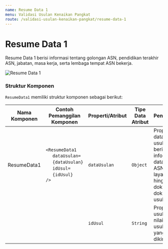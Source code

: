 ```yaml
---
name: Resume Data 1
menu: Validasi Usulan Kenaikan Pangkat
route: /validasi-usulan-kenaikan-pangkat/resume-data-1
---
```


# Resume Data 1

Resume Data 1 berisi informasi tentang golongan ASN,
pendidikan terakhir ASN,
jabatan, masa kerja, serta lembaga tempat ASN
bekerja.

![Resume Data 1](../../src/img/Step-1_ResumeData1.png)

### Struktur Komponen

`ResumeData1` memiliki struktur komponen sebagai berikut:

| Nama Komponen | Contoh Pemanggilan <br/> Komponen                                                                                                                                                                                           | Properti/Atribut | Tipe Data <br/> Atribut | Penjelasan                                                                                                    |
| ------------- | --------------------------------------------------------------------------------------------------------------------------------------------------------------------------------------------------------------------------- | ---------------- | ----------------------- | ------------------------------------------------------------------------------------------------------------- |
| ResumeData1   | `<ResumeData1` <br/> &nbsp;&nbsp;&nbsp;&nbsp;&nbsp;`dataUsulan=` <br/> &nbsp;&nbsp;&nbsp;&nbsp;&nbsp;`{dataUsulan}` <br/> &nbsp;&nbsp;&nbsp;&nbsp;&nbsp;`idUsul=` <br/> &nbsp;&nbsp;&nbsp;&nbsp;&nbsp;`{idUsul}` <br/> `/>` | `dataUsulan`     | `Object`                | Properti data usulan berisi informasi <br/> data diri ASN, jenis layanan, <br/> hingga dokumen-dokumen usulan |
|               |                                                                                                                                                                                                                             | `idUsul`         | `String`                | Properti id usul berisi nilai id dari usulan yang dikirim.                                                    |

